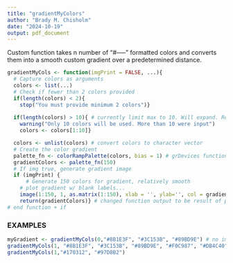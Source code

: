 ```yaml
---
title: "gradientMyColors"
author: "Brady M. Chisholm"
date: "2024-10-19"
output: pdf_document
---
```

Custom function takes n number of "#-----" formatted colors and converts them 
into a smooth custom gradient over a predetermined distance.   

```r
gradientMyCols <- function(imgPrint = FALSE, ...){
  # Capture colors as arguments
  colors <- list(...)
  # Check if fewer than 2 colors provided
  if(length(colors) < 2){
    stop("You must provide minimum 2 colors")}
  
  if(length(colors) > 10){ # currently limit max to 10. Will expand. Remember to scale palette_fn call  
    warning("Only 10 colors will be used. More than 10 were input")
    colors <- colors[1:10]}

  colors <- unlist(colors) # convert colors to character vector 
  # Create the color gradient
  palette_fn <- colorRampPalette(colors, bias = 1) # grDevices function 
  gradientColors <- palette_fn(150)
  # If img true, generate gradient image
  if (imgPrint) {
      # Generate 150 colors for gradient, relatively smooth
    # plot gradient w/ blank labels...
    image(1:150, 1, as.matrix(1:150), xlab = '', ylab='', col = gradientColors, useRaster = TRUE, axes = FALSE)} # end image 
    return(gradientColors)} # changed function output to be result of palette_fn call
# end function + if 
```
### EXAMPLES
```r
myGradient <- gradientMyCols(0,"#8B1E3F", "#3C153B", "#89BD9E") # no image but save gradient to var name 
gradientMyCols(1, "#8B1E3F", "#3C153B", "#89BD9E", "#F0C987", "#DB4C40") # image 
gradientMyCols(1,"#170312", "#97D8B2")
```

